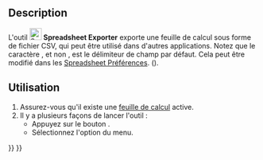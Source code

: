 <languages/>

{{Docnav/fr
|[[Spreadsheet_Import/fr|Importer]]
|[[Spreadsheet_MergeCells/fr|Fusionner des cellules]]
|[[Spreadsheet_Workbench/fr|Atelier Spreadsheet]]
|IconL=Spreadsheet_Import.svg
|IconR=Spreadsheet_MergeCells.svg
|IconC=Workbench_Spreadsheet.svg
}}

{{GuiCommand/fr
|Name=Spreadsheet Export
|Name/fr=Spreadsheet Exporter
|MenuLocation=Spreadsheet → Exporter la feuille de calcul
|Workbenches=[[Spreadsheet_Workbench/fr|Spreadsheet]]
|Version=0.17
|SeeAlso=[[Spreadsheet_Import/fr|Spreadsheet Importer]]
}}

==Description==

<div class="mw-translate-fuzzy">
L'outil [[File:Spreadsheet_Export.svg|24px]] '''Spreadsheet Exporter''' exporte une feuille de calcul sous forme de fichier CSV, qui peut être utilisé dans d'autres applications. Notez que le caractère {{Value|tab}}, et non {{Value|comma}}, est le délimiteur de champ par défaut. Cela peut être modifié dans les [[Spreadsheet_Preferences/fr|Spreadsheet Préférences]]. ({{Version/fr|0.20}}).
</div>

<span id="Usage"></span>
==Utilisation==

# Assurez-vous qu'il existe une [[Spreadsheet_CreateSheet/fr|feuille de calcul]] active.
# Il y a plusieurs façons de lancer l'outil :
#* Appuyez sur le bouton {{Button|[[File:Spreadsheet_Export.svg|16px]] [[Spreadsheet_Export/fr|Exporter la feuille de calcul ]]}}.
#* Sélectionnez l'option {{MenuCommand|Spreadsheet → [[File:Spreadsheet_Export.svg|16px]] Exporter la feuille de calcul}} du menu.


{{Docnav/fr
|[[Spreadsheet_Import/fr|Importer]]
|[[Spreadsheet_MergeCells/fr|Fusionner des cellules]]
|[[Spreadsheet_Workbench/fr|Atelier Spreadsheet]]
|IconL=Spreadsheet_Import.svg
|IconR=Spreadsheet_MergeCells.svg
|IconC=Workbench_Spreadsheet.svg
}}

{{Spreadsheet_Tools_navi{{#translation:}}}}
{{Userdocnavi{{#translation:}}}}